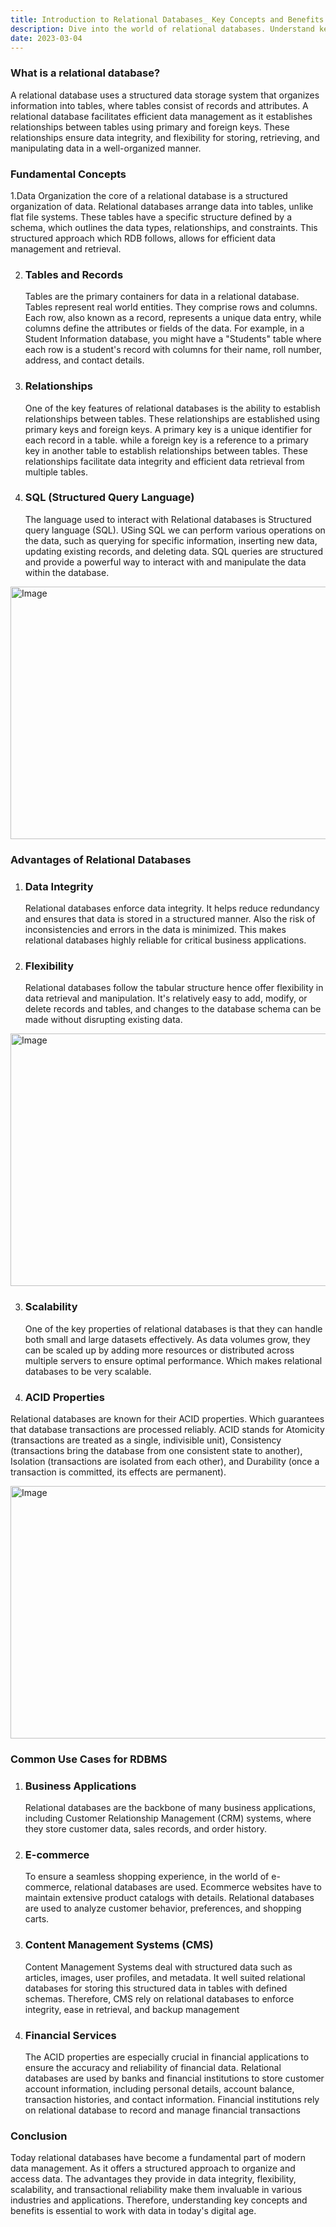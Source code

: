 ```yaml
---
title: Introduction to Relational Databases_ Key Concepts and Benefits
description: Dive into the world of relational databases. Understand key concepts, explore the benefits, and learn how they form the backbone of modern data management
date: 2023-03-04
---
```


### What is a relational database?

A relational database uses a structured data storage system that organizes information into tables, where tables consist of records and attributes. A relational database facilitates efficient data management as it establishes relationships between tables using primary and foreign keys. These relationships ensure data integrity, and flexibility for storing, retrieving, and manipulating data in a well-organized manner.

### Fundamental Concepts

1.Data Organization the core of a relational database is a structured organization of data. Relational databases arrange data into tables, unlike flat file systems. These tables have a specific structure defined by a schema, which outlines the data types, relationships, and constraints. This structured approach which RDB follows, allows for efficient data management and retrieval.

2. ### Tables and Records

   Tables are the primary containers for data in a relational database. Tables represent real world entities. They comprise rows and columns. Each row, also known as a record, represents a unique data entry, while columns define the attributes or fields of the data. For example, in a Student Information database, you might have a "Students" table where each row is a student's record with columns for their name, roll number, address, and contact details.

3. ### Relationships

   One of the key features of relational databases is the ability to establish relationships between tables. These relationships are established using primary keys and foreign keys. A primary key is a unique identifier for each record in a table. while a foreign key is a reference to a primary key in another table to establish relationships between tables. These relationships facilitate data integrity and efficient data retrieval from multiple tables.

4. ### SQL (Structured Query Language)
   The language used to interact with Relational databases is Structured query language (SQL). USing SQL we can perform various operations on the data, such as querying for specific information, inserting new data, updating existing records, and deleting data. SQL queries are structured and provide a powerful way to interact with and manipulate the data within the database.

<Image src="/b1img1.png" width="718" height="404" alt="Image" />

### Advantages of Relational Databases

1. ### Data Integrity

   Relational databases enforce data integrity. It helps reduce redundancy and ensures that data is stored in a structured manner. Also the risk of inconsistencies and errors in the data is minimized. This makes relational databases highly reliable for critical business applications.

2. ### Flexibility
   Relational databases follow the tabular structure hence offer flexibility in data retrieval and manipulation. It's relatively easy to add, modify, or delete records and tables, and changes to the database schema can be made without disrupting existing data.

<Image src="/b1img2.webp" width="718" height="404" alt="Image" />

3. ### Scalability

   One of the key properties of relational databases is that they can handle both small and large datasets effectively. As data volumes grow, they can be scaled up by adding more resources or distributed across multiple servers to ensure optimal performance. Which makes relational databases to be very scalable.

4. ### ACID Properties

Relational databases are known for their ACID properties. Which guarantees that database transactions are processed reliably. ACID stands for Atomicity (transactions are treated as a single, indivisible unit), Consistency (transactions bring the database from one consistent state to another), Isolation (transactions are isolated from each other), and Durability (once a transaction is committed, its effects are permanent).

<Image src="/Picture1.png" width="718" height="404" alt="Image" />

### Common Use Cases for RDBMS

1. ### Business Applications
   Relational databases are the backbone of many business applications, including Customer Relationship Management (CRM) systems, where they store customer data, sales records, and order history.
2. ### E-commerce

   To ensure a seamless shopping experience, in the world of e-commerce, relational databases are used. Ecommerce websites have to maintain extensive product catalogs with details. Relational databases are used to analyze customer behavior, preferences, and shopping carts.

3. ### Content Management Systems (CMS)

   Content Management Systems deal with structured data such as articles, images, user profiles, and metadata. It well suited relational databases for storing this structured data in tables with defined schemas. Therefore, CMS rely on relational databases to enforce integrity, ease in retrieval, and backup management

4. ### Financial Services
   The ACID properties are especially crucial in financial applications to ensure the accuracy and reliability of financial data. Relational databases are used by banks and financial institutions to store customer account information, including personal details, account balance, transaction histories, and contact information. Financial institutions rely on relational database to record and manage financial transactions

### Conclusion

Today relational databases have become a fundamental part of modern data management. As it offers a structured approach to organize and access data. The advantages they provide in data integrity, flexibility, scalability, and transactional reliability make them invaluable in various industries and applications. Therefore, understanding key concepts and benefits is essential to work with data in today's digital age.

